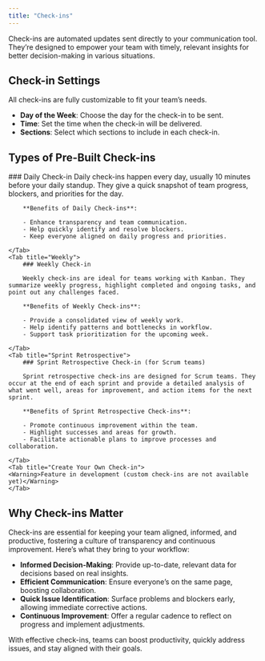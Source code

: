 ```yaml
---
title: "Check-ins"
---
```


Check-ins are automated updates sent directly to your communication tool. They’re designed to empower your team with timely, relevant insights for better decision-making in various situations.

## Check-in Settings

All check-ins are fully customizable to fit your team’s needs.

- **Day of the Week**: Choose the day for the check-in to be sent.
- **Time**: Set the time when the check-in will be delivered.
- **Sections**: Select which sections to include in each check-in.

## Types of Pre-Built Check-ins

<Tabs>
    <Tab title="Daily">
        ### Daily Check-in
        Daily check-ins happen every day, usually 10 minutes before your daily standup. They give a quick snapshot of team progress, blockers, and priorities for the day.

        **Benefits of Daily Check-ins**:

        - Enhance transparency and team communication.
        - Help quickly identify and resolve blockers.
        - Keep everyone aligned on daily progress and priorities.

    </Tab>
    <Tab title="Weekly">
        ### Weekly Check-in

        Weekly check-ins are ideal for teams working with Kanban. They summarize weekly progress, highlight completed and ongoing tasks, and point out any challenges faced.

        **Benefits of Weekly Check-ins**:

        - Provide a consolidated view of weekly work.
        - Help identify patterns and bottlenecks in workflow.
        - Support task prioritization for the upcoming week.

    </Tab>
    <Tab title="Sprint Retrospective">
        ### Sprint Retrospective Check-in (for Scrum teams)

        Sprint retrospective check-ins are designed for Scrum teams. They occur at the end of each sprint and provide a detailed analysis of what went well, areas for improvement, and action items for the next sprint.

        **Benefits of Sprint Retrospective Check-ins**:

        - Promote continuous improvement within the team.
        - Highlight successes and areas for growth.
        - Facilitate actionable plans to improve processes and collaboration.

    </Tab>
    <Tab title="Create Your Own Check-in">
    <Warning>Feature in development (custom check-ins are not available yet)</Warning>
    </Tab>

</Tabs>

## Why Check-ins Matter

Check-ins are essential for keeping your team aligned, informed, and productive, fostering a culture of transparency and continuous improvement. Here’s what they bring to your workflow:

- **Informed Decision-Making**: Provide up-to-date, relevant data for decisions based on real insights.
- **Efficient Communication**: Ensure everyone’s on the same page, boosting collaboration.
- **Quick Issue Identification**: Surface problems and blockers early, allowing immediate corrective actions.
- **Continuous Improvement**: Offer a regular cadence to reflect on progress and implement adjustments.

With effective check-ins, teams can boost productivity, quickly address issues, and stay aligned with their goals.
